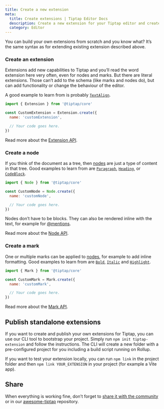 ```yaml
---
title: Create a new extension
meta:
  title: Create extensions | Tiptap Editor Docs
  description: Create a new extension for your Tiptap editor and create a unique editor experience from scratch. Learn more in the docs!
  category: Editor
---
```


You can build your own extensions from scratch and you know what? It’s the same syntax as for extending existing extension described above.

### Create an extension

Extensions add new capabilities to Tiptap and you’ll read the word extension here very often, even for nodes and marks. But there are literal extensions. Those can’t add to the schema (like marks and nodes do), but can add functionality or change the behaviour of the editor.

A good example to learn from is probably [`TextAlign`](/editor/extensions/functionality/textalign).

```js
import { Extension } from '@tiptap/core'

const CustomExtension = Extension.create({
  name: 'customExtension',

  // Your code goes here.
})
```

Read more about the [Extension API](/editor/extensions/custom-extensions/create-new/extension).

### Create a node

If you think of the document as a tree, then [nodes](/editor/extensions/nodes) are just a type of content in that tree. Good examples to learn from are [`Paragraph`](/editor/extensions/nodes/paragraph), [`Heading`](/editor/extensions/nodes/heading), or [`CodeBlock`](/editor/extensions/nodes/code-block).

```js
import { Node } from '@tiptap/core'

const CustomNode = Node.create({
  name: 'customNode',

  // Your code goes here.
})
```

Nodes don’t have to be blocks. They can also be rendered inline with the text, for example for [@mentions](/editor/extensions/nodes/mention).

Read more about the [Node API](/editor/extensions/custom-extensions/create-new/node).

### Create a mark

One or multiple marks can be applied to [nodes](/editor/extensions/nodes), for example to add inline formatting. Good examples to learn from are [`Bold`](/editor/extensions/marks/bold), [`Italic`](/editor/extensions/marks/italic) and [`Highlight`](/editor/extensions/marks/highlight).

```js
import { Mark } from '@tiptap/core'

const CustomMark = Mark.create({
  name: 'customMark',

  // Your code goes here.
})
```

Read more about the [Mark API](/editor/extensions/custom-extensions/create-new/mark).

## Publish standalone extensions

If you want to create and publish your own extensions for Tiptap, you can use our CLI tool to bootstrap your project.
Simply run `npm init tiptap-extension` and follow the instructions. The CLI will create a new folder with a pre-configured project for you including a build script running on Rollup.

If you want to test your extension locally, you can run `npm link` in the project folder and then `npm link YOUR_EXTENSION` in your project (for example a Vite app).

## Share

When everything is working fine, don’t forget to [share it with the community](https://github.com/ueberdosis/tiptap/issues/819) or in our [awesome-tiptap](https://github.com/ueberdosis/awesome-tiptap) repository.
